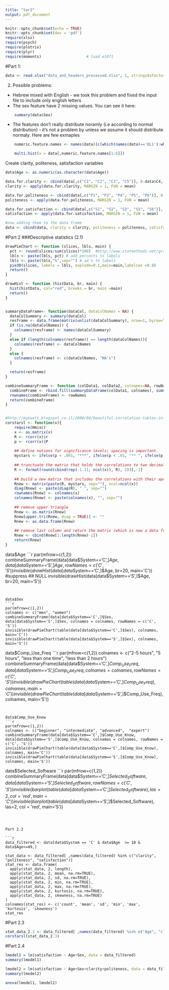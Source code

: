 ```yaml
---
title: "tar2"
output: pdf_document
---
```


```r
knitr::opts_chunk$set(echo = TRUE)
knitr::opts_chunk$set(dev = 'pdf')
require(xlsx)
require(psych)
require(plotrix)
require(plyr)
require(moments)                    # load e1071

```


#Part 1: 

```r
data <- read.xlsx("data_and_headers_processed.xlsx", 1, stringsAsFactors=T)
```

2. Possible problems:
  + Hebrew mixed with English - we took this problem and fixed the input file to include only english letters 
  + The sex feature have 2 missing values. You can see it here:
```r
    summary(data$Sex)
```

  + The features don't really distribute noramly (i.e according to normal distribution) - it's not a problem by unless we assume it should distribute normaly. Here are few exmaples

```r
    numeric.feature.names <- names(data)[c(which(names(data)=='QL1'):which(names(data)=='DI1'), which(names(data)=='BF2_Num'):which(names(data)=='S6'))]

    multi.hist(x = data[,numeric.feature.names[1:6]])

```

Create clarity, politeness, satisfaction variables
```r
data$Age <- as.numeric(as.character(data$Age))

data.for.clarity <- cbind(data[,c("C1", "C2", "C3", "C5")], 8-data$C4, 8-data$C6)
clarity <- apply(data.for.clarity, MARGIN = 1, FUN = mean)

data.for.politeness <- cbind(data[,c("P1", "P2", "P4", "P5", "P6")], 8-data$P3)
politeness <- apply(data.for.politeness, MARGIN = 1, FUN = mean)

data.for.satisfaction <- cbind(data[,c("S1", "S2", "S3", "S5", "S6")], 8-data$S4)
satisfaction <- apply(data.for.satisfaction, MARGIN = 1, FUN = mean)

#now adding them to the data frame
data <- cbind(data, clarity = clarity, politeness = politeness, satisfaction = satisfaction)
```



#Part 2
###Descriptive statistics (2.1)

```r

drawPieChart <- function (slices, lbls, main) {
  pct <- round(slices/sum(slices)*100)  #http://www.statmethods.net/graphs/pie.html
  lbls <- paste(lbls, pct) # add percents to labels 
  lbls <- paste(lbls,"%",sep="") # ad % to labels 
  pie3D(slices, labels = lbls, explode=0.1,main=main,labelcex =0.8)
  return()
}

drawHist <- function (histData, br, main) {
  hist(histData, col="red", breaks = br, main =main)
  return()
}


summaryDataFrame<- function(dataCol, dataColNames = NA) {
  dataColSummary <- summary(dataCol)
  resframe <- data.frame(matrix(unlist(dataColSummary), nrow=1, byrow=T))
  if (is.na(dataColNames)) {
    colnames(resframe) <- names(dataColSummary)
  }
  else if (length(colnames(resframe)) == length(dataColNames)){
    colnames(resframe) <- dataColNames
  }
  else {
    colnames(resframe) <- c(dataColNames, "NA's")
  }

  return(resframe)
}

combineSummaryFrame <- function (colData1, colData2, colnames=NA, rowNames) {
  combineFrame <- rbind.fill(summaryDataFrame(colData1, colnames), summaryDataFrame(colData2, colnames)) 
  rownames(combineFrame) <- rowNames
  return(combineFrame)
}


#http://myowelt.blogspot.co.il/2008/04/beautiful-correlation-tables-in-r.html
corstarsl <- function(x){ 
    require(Hmisc) 
    x <- as.matrix(x) 
    R <- rcorr(x)$r 
    p <- rcorr(x)$P 
    
    ## define notions for significance levels; spacing is important.
    mystars <- ifelse(p < .001, "***", ifelse(p < .01, "** ", ifelse(p < .05, "* ", " ")))
    
    ## trunctuate the matrix that holds the correlations to two decimal
    R <- format(round(cbind(rep(-1.11, ncol(x)), R), 2))[,-1] 
    
    ## build a new matrix that includes the correlations with their apropriate stars 
    Rnew <- matrix(paste(R, mystars, sep=""), ncol=ncol(x)) 
    diag(Rnew) <- paste(diag(R), " ", sep="") 
    rownames(Rnew) <- colnames(x) 
    colnames(Rnew) <- paste(colnames(x), "", sep="") 
    
    ## remove upper triangle
    Rnew <- as.matrix(Rnew)
    Rnew[upper.tri(Rnew, diag = TRUE)] <- ""
    Rnew <- as.data.frame(Rnew) 
    
    ## remove last column and return the matrix (which is now a data frame)
    Rnew <- cbind(Rnew[1:length(Rnew)-1])
    return(Rnew) 
}


```

data$Age
```r
par(mfrow=c(1,2)) 
combineSummaryFrame(data[data$System=='C',]$Age, data[data$System=='S',]$Age, rowNames = c('C', 'S'))
invisible(drawHist(data[data$System=='C',]$Age, br=20, main='C')) #suppress ## NULL
invisible(drawHist(data[data$System=='S',]$Age, br=20, main='S'))
```


data$Sex
```r
par(mfrow=c(1,2)) 
colnames <- c("men", "women")
combineSummaryFrame(data[data$System=='C',]$Sex, data[data$System=='S',]$Sex, colnames = colnames, rowNames = c('C', 'S'))
invisible(drawPieChart(table(data[data$System=='C',]$Sex), colnames, main='C'))
invisible(drawPieChart(table(data[data$System=='S',]$Sex), colnames, main='S'))
```




data$Comp_Use_Freq
```r
par(mfrow=c(1,2)) 
colnames <- c("2-5 hours", "5 hours", "less than one time", "less than 2 hours")
combineSummaryFrame(data[data$System=='C',]$Comp_Use_Freq, data[data$System=='S',]$Comp_Use_Freq, colnames = colnames, rowNames = c('C', 'S'))
invisible(drawPieChart(table(data[data$System=='C',]$Comp_Use_Freq), colnames, main='C'))
invisible(drawPieChart(table(data[data$System=='S',]$Comp_Use_Freq), colnames, main='S'))
```


data$Comp_Use_Know
```r
par(mfrow=c(1,2)) 
colnames <- c("beginner", "intermediate", "advanced",  "expert")
combineSummaryFrame(data[data$System=='C',]$Comp_Use_Know, data[data$System=='S',]$Comp_Use_Know, colnames = colnames, rowNames = c('C', 'S'))
invisible(drawPieChart(table(data[data$System=='C',]$Comp_Use_Know), colnames, main='C'))
invisible(drawPieChart(table(data[data$System=='S',]$Comp_Use_Know), colnames, main='S'))
```


data$Selected_Software
```r
par(mfrow=c(1,2)) 
combineSummaryFrame(data[data$System=='C',]$Selected_Software, data[data$System=='S',]$Selected_Software, rowNames = c('C', 'S'))
invisible(barplot(table(data[data$System=='C',]$Selected_Software), las=2, col = 'red', main='C'))
invisible(barplot(table(data[data$System=='S',]$Selected_Software), las=2, col = 'red', main='S'))
```



Part 2.2

```r

data_filtered <- data[data$System == 'C' & data$Age  >= 18 & data$Age<=49,]

stat_data <- data_filtered[ ,names(data_filtered) %in% c("clarity", "politeness", "satisfaction")]
stat_res <- data.frame(
  apply(stat_data, 2, length), 
  apply(stat_data, 2, mean, na.rm=TRUE), 
  apply(stat_data, 2, sd, na.rm=TRUE), 
  apply(stat_data, 2, min, na.rm=TRUE), 
  apply(stat_data, 2, max, na.rm=TRUE), 
  apply(stat_data, 2, kurtosis, na.rm=TRUE),
  apply(stat_data, 2, skewness, na.rm=TRUE)
)
colnames(stat_res) <- c('count', 'mean', 'sd', 'min', 'max', 'kurtosis', 'skewness')
stat_res
```


#Part 2.3

```r
stat_data_2.3 <- data_filtered[ ,names(data_filtered) %in% c("Age", "clarity", "politeness", "satisfaction")]
corstarsl(stat_data_2.3)
```


#Part 2.4
```r

lmodel1 = lm(satisfaction ~ Age+Sex, data = data_filtered)
summary(lmodel1)

lmodel2 = lm(satisfaction ~ Age+Sex+clarity+politeness, data = data_filtered)
summary(lmodel2)

anova(lmodel1, lmodel2)

```